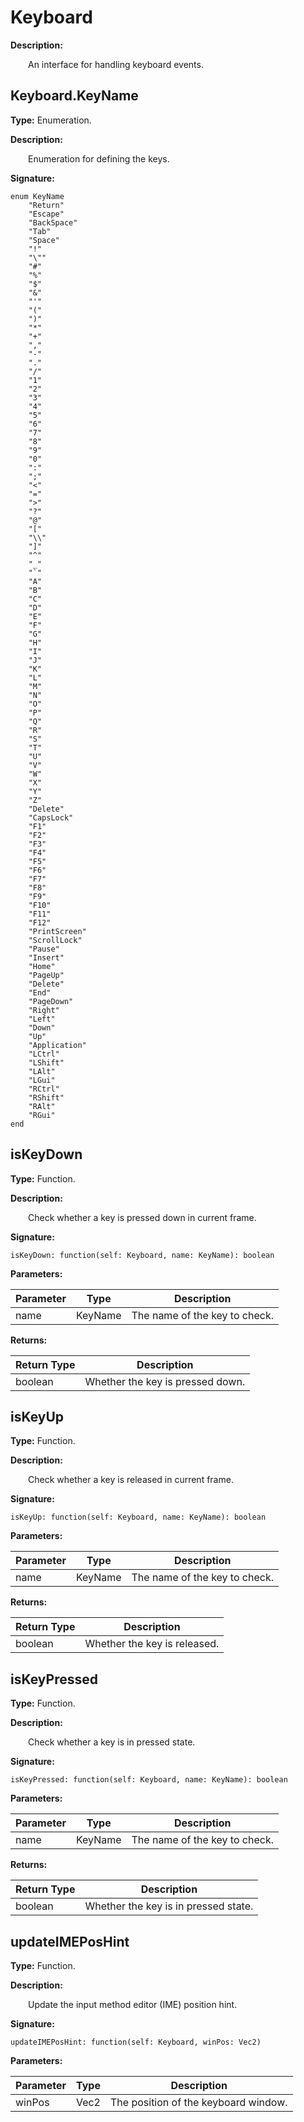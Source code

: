 
# Keyboard

**Description:**

&emsp;&emsp;An interface for handling keyboard events.

## Keyboard.KeyName

**Type:** Enumeration.

**Description:**

&emsp;&emsp;Enumeration for defining the keys.

**Signature:**
```tl
enum KeyName
	"Return"
	"Escape"
	"BackSpace"
	"Tab"
	"Space"
	"!"
	"\""
	"#"
	"%"
	"$"
	"&"
	"'"
	"("
	")"
	"*"
	"+"
	","
	"-"
	"."
	"/"
	"1"
	"2"
	"3"
	"4"
	"5"
	"6"
	"7"
	"8"
	"9"
	"0"
	":"
	";"
	"<"
	"="
	">"
	"?"
	"@"
	"["
	"\\"
	"]"
	"^"
	"_"
	"`"
	"A"
	"B"
	"C"
	"D"
	"E"
	"F"
	"G"
	"H"
	"I"
	"J"
	"K"
	"L"
	"M"
	"N"
	"O"
	"P"
	"Q"
	"R"
	"S"
	"T"
	"U"
	"V"
	"W"
	"X"
	"Y"
	"Z"
	"Delete"
	"CapsLock"
	"F1"
	"F2"
	"F3"
	"F4"
	"F5"
	"F6"
	"F7"
	"F8"
	"F9"
	"F10"
	"F11"
	"F12"
	"PrintScreen"
	"ScrollLock"
	"Pause"
	"Insert"
	"Home"
	"PageUp"
	"Delete"
	"End"
	"PageDown"
	"Right"
	"Left"
	"Down"
	"Up"
	"Application"
	"LCtrl"
	"LShift"
	"LAlt"
	"LGui"
	"RCtrl"
	"RShift"
	"RAlt"
	"RGui"
end
```

## isKeyDown

**Type:** Function.

**Description:**

&emsp;&emsp;Check whether a key is pressed down in current frame.

**Signature:**
```tl
isKeyDown: function(self: Keyboard, name: KeyName): boolean
```

**Parameters:**

| Parameter | Type | Description |
| --- | --- | --- |
| name | KeyName | The name of the key to check. |

**Returns:**

| Return Type | Description |
| --- | --- |
| boolean | Whether the key is pressed down. |

## isKeyUp

**Type:** Function.

**Description:**

&emsp;&emsp;Check whether a key is released in current frame.

**Signature:**
```tl
isKeyUp: function(self: Keyboard, name: KeyName): boolean
```

**Parameters:**

| Parameter | Type | Description |
| --- | --- | --- |
| name | KeyName | The name of the key to check. |

**Returns:**

| Return Type | Description |
| --- | --- |
| boolean | Whether the key is released. |

## isKeyPressed

**Type:** Function.

**Description:**

&emsp;&emsp;Check whether a key is in pressed state.

**Signature:**
```tl
isKeyPressed: function(self: Keyboard, name: KeyName): boolean
```

**Parameters:**

| Parameter | Type | Description |
| --- | --- | --- |
| name | KeyName | The name of the key to check. |

**Returns:**

| Return Type | Description |
| --- | --- |
| boolean | Whether the key is in pressed state. |

## updateIMEPosHint

**Type:** Function.

**Description:**

&emsp;&emsp;Update the input method editor (IME) position hint.

**Signature:**
```tl
updateIMEPosHint: function(self: Keyboard, winPos: Vec2)
```

**Parameters:**

| Parameter | Type | Description |
| --- | --- | --- |
| winPos | Vec2 | The position of the keyboard window. |